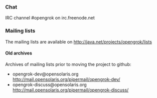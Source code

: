 === Chat ===

IRC channel #opengrok on irc.freenode.net

=== Mailing lists ===

The mailing lists are available on http://java.net/projects/opengrok/lists

==== Old archives ====

Archives of mailing lists prior to moving the project to github:

* opengrok-dev@opensolaris.org http://mail.opensolaris.org/pipermail/opengrok-dev/
* opengrok-discuss@opensolaris.org http://mail.opensolaris.org/pipermail/opengrok-discuss/
